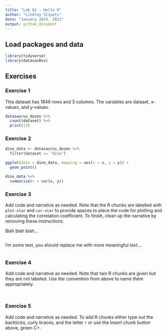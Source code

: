 ```yaml
---
title: "Lab 01 - Hello R"
author: "Lindley Slipetz"
date: "January 28th, 2021"
output: github_document
---
```


## Load packages and data

```r
library(tidyverse) 
library(datasauRus)
```

## Exercises

### Exercise 1

This dataset has 1846 rows and 3 columns. The variables are dataset, x-values, and y-values.

```r
datasaurus_dozen %>%
  count(dataset) %>%
  print(13)
```

### Exercise 2

```r
dino_data <- datasaurus_dozen %>%
  filter(dataset == "dino")

ggplot(data = dino_data, mapping = aes(x = x, y = y)) +
  geom_point()
```



```r
dino_data %>%
  summarize(r = cor(x, y))
```

### Exercise 3

Add code and narrative as needed.
Note that the R chunks are labelled with `plot-star` and `cor-star` to provide spaces to place the code for plotting and calculating the correlation coefficient.
To finish, clean up the narrative by removing these instructions.

Blah blah blah...

```r

```

I'm some text, you should replace me with more meaningful text...

```r

```

### Exercise 4

Add code and narrative as needed.
Note that two R chunks are given but they are not labeled.
Use the convention from above to name them appropriately.

```r

```

```r

```

### Exercise 5

Add code and narrative as needed.
To add R chunks either type out the backticks, curly braces, and the letter `r` or use the Insert chunk button above, green C+.
